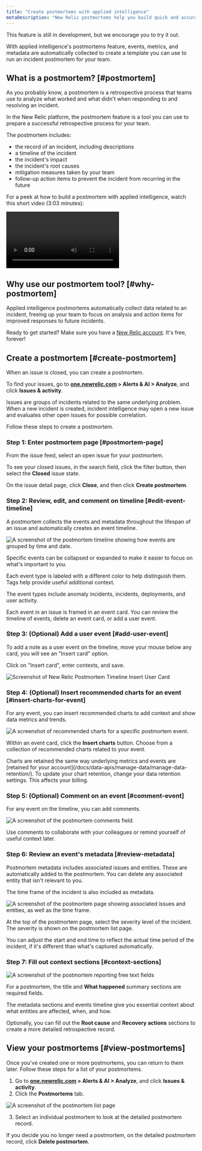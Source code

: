 ```yaml
---
title: "Create postmortems with applied intelligence"
metaDescription: "New Relic postmortems help you build quick and accurate postmortems by collecting events, metrics, and metadata automatically."
---
```









<Callout title="Public preview">
This feature is still in development, but we encourage you to try it out.
</Callout>

With applied intelligence's postmortems feature, events, metrics, and metadata are automatically collected to create a template you can use to run an incident postmortem for your team.

## What is a postmortem? [#postmortem]

As you probably know, a postmortem is a retrospective process that teams use to analyze what worked and what didn't when responding to and resolving an incident.

In the New Relic platform, the postmortem feature is a tool you can use to prepare a successful retrospective process for your team. 

The postmortem includes: 

* the record of an incident, including descriptions 
* a timeline of the incident 
* the incident's impact 
* the incident's root causes 
* mitigation measures taken by your team 
* follow-up action items to prevent the incident from recurring in the future

For a peek at how to build a postmortem with applied intelligence, watch this short video (3:03 minutes):

<Video
  type="wistia"
  id="b0jcdks8eb"
/>

## Why use our postmortem tool? [#why-postmortem]

Applied intelligence postmortems automatically collect data related to an incident, freeing up your team to focus on analysis and action items for improved responses to future incidents. 

Ready to get started? Make sure you have a [New Relic account](https://newrelic.com/signup). It's free, forever!

## Create a postmortem [#create-postmortem]

When an issue is closed, you can create a postmortem.

To find your issues, go to **[one.newrelic.com](https://one.newrelic.com/all-capabilities) > Alerts & AI > Analyze**, and click **Issues & activity**.

Issues are groups of incidents related to the same underlying problem. When a new incident is created, incident intelligence may open a new issue and evaluates other open issues for possible correlation. 

Follow these steps to create a postmortem.

### Step 1: Enter postmortem page [#postmortem-page]

From the issue feed, select an open issue for your postmortem.

To see your closed issues, in the search field, click the filter button, then select the **Closed** issue state. 

On the issue detail page, click **Close**, and then click **Create postmortem**. 

### Step 2: Review, edit, and comment on timeline [#edit-event-timeline]

A postmortem collects the events and metadata throughout the lifespan of an issue and automatically creates an event timeline.

<img
  title="The postmortem timeline"
  alt="A screenshot of the postmortem timeline showing how events are grouped by time and date."
  src={accountsPostmortem1}
/>

<figcaption>
  Specific events can be collapsed or expanded to make it easier to focus on what's important to you.
</figcaption>

Each event type is labeled with a different color to help distinguish them. Tags help provide useful additional context.

The event types include anomaly incidents, incidents, deployments, and user activity.

Each event in an issue is framed in an event card. You can review the timeline of events, delete an event card, or add a user event.

### Step 3: (Optional) Add a user event [#add-user-event]

<Callout variant="tip">
  To add a note as a user event on the timeline, move your mouse below any card, you will see an "Insert card" option.
</Callout>

Click on "Insert card", enter contexts, and save.

<img
  title="postmortem-2.png"
  alt="Screenshot of New Relic Postmortem Timeline Insert User Card"
  src={accountsPostmortem2}
/>

### Step 4: (Optional) Insert recommended charts for an event [#insert-charts-for-event]

For any event, you can insert recommended charts to add context and show data metrics and trends. 

<img
  title="Postmortem recommended charts"
  alt="A screenshot of recommended charts for a specific postmortem event."
  src={accountsPostmortem3}
/>

Within an event card, click the **Insert charts** button. Choose from a collection of recommended charts related to your event.

<Callout variant="important">
  Charts are retained the same way underlying metrics and events are [retained for your account](/docs/data-apis/manage-data/manage-data-retention/). To update your chart retention, change your data retention settings. This affects your billing.
</Callout>

### Step 5: (Optional) Comment on an event [#comment-event]

For any event on the timeline, you can add comments. 

<img
  title="Postmortem comments"
  alt="A screenshot of the postmortem comments field."
  src={accountsPostmortem4}
/>

<figcaption>
  Use comments to collaborate with your colleagues or remind yourself of useful context later.
</figcaption>

### Step 6: Review an event's metadata [#review-metadata]

Postmortem metadata includes associated issues and entities. These are automatically added to the postmortem. You can delete any associated entity that isn't relevant to you. 

The time frame of the incident is also included as metadata.

<img
  title="Postmortem metadata"
  alt="A screenshot of the postmortem page showing associated issues and entities, as well as the time frame."
  src={accountsPostmortem5}
/>

At the top of the postmortem page, select the severity level of the incident. The severity is shown on the postmortem list page.

You can adjust the start and end time to reflect the actual time period of the incident, if it's different than what's captured automatically.

### Step 7: Fill out context sections [#context-sections]

<img
  title="Postmortem context fields"
  alt="A screenshot of the postmortem reporting free text fields"
  src={accountsPostmortem6}
/>

For a postmortem, the title and **What happened** summary sections are required fields. 

The metadata sections and events timeline give you essential context about what entities are affected, when, and how. 

Optionally, you can fill out the **Root cause** and **Recovery actions** sections to create a more detailed retrospective record.

## View your postmortems [#view-postmortems]

Once you've created one or more postmortems, you can return to them later. Follow these steps for a list of your postmortems.

1. Go to **[one.newrelic.com](https://one.newrelic.com/all-capabilities) > Alerts & AI > Analyze**, and click **Issues & activity**. 
2. Click the **Postmortems** tab.

<img
  title="Postmortem list page"
  alt="A screenshot of the postmortem list page"
  src={accountsPostmortemEdit}
/>

3. Select an individual postmortem to look at the detailed postmortem record.

If you decide you no longer need a postmortem, on the detailed postmortem record, click **Delete postmortem**.
